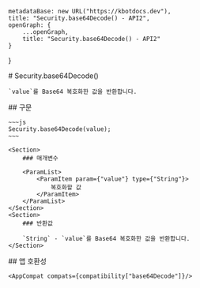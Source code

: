 
    metadataBase: new URL("https://kbotdocs.dev"),
    title: "Security.base64Decode() - API2",
    openGraph: {
        ...openGraph,
        title: "Security.base64Decode() - API2"
    }
}

<Section>
    # Security.base64Decode()

    `value`를 Base64 복호화한 값을 반환합니다.
</Section>
<Section>
    ## 구문

    ~~~js
    Security.base64Decode(value);
    ~~~

    <Section>
        ### 매개변수

        <ParamList>
            <ParamItem param={"value"} type={"String"}>
                복호화할 값
            </ParamItem>
        </ParamList>
    </Section>
    <Section>
        ### 반환값

        `String` - `value`를 Base64 복호화한 값을 반환합니다.
    </Section>
</Section>
<Section>
    ## 앱 호환성

    <AppCompat compats={compatibility["base64Decode"]}/>
</Section>